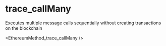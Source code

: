 # trace_callMany

Executes multiple message calls sequentially without creating transactions on the blockchain


<EthereumMethod_trace_callMany />
